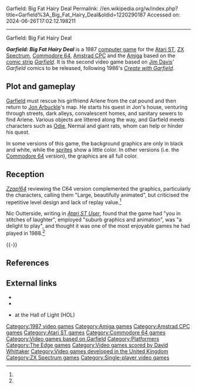 Garfield: Big Fat Hairy Deal
Permalink: //en.wikipedia.org/w/index.php?title=Garfield%3A_Big_Fat_Hairy_Deal&oldid=1220290187
Accessed on: 2024-06-26T17:02:12.198211



------
Garfield: Big Fat Hairy Deal
{{refimprove|date=November 2016}}
{{Infobox video game
|image = Garfield BFHD.jpg
|caption = Amstrad CPC cover art
|developer = [[Edge Games|The Edge]]
|publisher = The Edge
|series = ''[[Garfield merchandise#Video games|Garfield]]''
|designer = Stephen Cargill
|composer = {{Plainlist|
* David Whittaker (Amiga/Atari ST)
* Neil Baldwin (C64)
}}
|released = {{vgrelease|EU|1987}}
|genre = [[platform game|Platform]]
|modes = Single player
|platforms = [[Amiga]], [[Amstrad CPC]], [[Atari ST]], [[Commodore 64]], [[ZX Spectrum]]
}}

'''''Garfield: Big Fat Hairy Deal''''' is a 1987 [[computer game]] for the [[Atari ST]], [[ZX Spectrum]], [[Commodore 64]], [[Amstrad CPC]] and the [[Amiga]] based on the [[comic strip]] ''[[Garfield]]''. It is the second video game based on [[Jim Davis (cartoonist)|Jim Davis]]' ''Garfield'' comics to be released, following 1986's ''[[Create with Garfield]]''.

==Plot and gameplay==
[[Garfield (character)|Garfield]] must rescue his girlfriend Arlene from the cat pound and then return to [[Jon Arbuckle]]'s map. He starts his quest in Jon's house, venturing through streets, dark alleys, convalescent homes, and sanitary sewers to find Arlene. Various objects are littered along the way, and Garfield meets characters such as [[Odie]], Nermal and giant rats, whom can help or hinder his quest.

In some versions of this game, the background graphics are only in black and white, while the [[sprite (computer graphics)|sprites]] show a little color. In other versions (i.e. the [[Commodore 64]] version), the graphics are all full color.

==Reception==
{{Video game reviews
| align = left
| na = true
| C64 = true
| AST = true
| AMI = true
| ZX = true
| Z64_C64 = 79%<ref name=Z64>{{cite magazine|magazine=[[Zzap!64]]|issue=35|date=March 1988|title=Garfield 'Big Fat Hairy Deal'|url=http://www.zzap64.co.uk/cgi-bin/displaypage.pl?issue=035&amp;page=094&amp;thumbstart=0&amp;magazine=zzap&amp|page=94}}</ref>
| Z64_AMI = 60%<ref name=Z_AMI>{{cite magazine|magazine=[[Zzap!64|Zzap!]]|issue=45|date=January 1989|title=Garfield|url=https://amigareviews.leveluphost.com/garfiel1.htm#garfield1zzap|page=97}}</ref>
| YSinclair_ZX = 7/10<ref name=YS>{{cite magazine|magazine=[[Your Sinclair]]|issue=27|date=March 1988|title=Garfield|url=https://archive.org/details/your-sinclair-27/page/n25/mode/2up|page=26|author=Phil}}</ref>
| CVG_C64 = 7/10<ref name=CVG>{{cite magazine|magazine=[[Computer and Video Games]]|issue=76|date=February 1988|title=Garfield|url=https://archive.org/details/cvg-magazine-076/page/n34/mode/1up|page=35}}</ref>
| rev1 = ''[[Atari ST User]]''
| rev1_AST = 8/10<ref name=ASTU>{{cite magazine|magazine=[[Atari ST User]]|volume=3|number=10|date=December 1988|title=Big fat hairy deal|url=http://www.atarimania.com/mags/hi_res/atari-st-user-vol-03-issue-10_19.jpg|page=19|last1=Outterside|first1=Nic|last2=West|first2=Jayne}}</ref>
| rev2 = ''[[The One (magazine)|The One]]''
| rev2_AMI = 74%<ref name=TO>{{cite magazine|magazine=[[The One (magazine)|The One]]|issue=3|date=December 1988|title=Garfield|url=https://archive.org/details/theone-magazine-03/page/n47/mode/2up|pages=49–51}}</ref>
| rev2_AST = 74%<ref name=TO />
| award1Pub = ''Crash''
| award1 = Crash Smash
| award2Pub = ''Sinclair User''
| award2 = SU Classic
}}
''[[Zzap!64]]'' reviewing the C64 version complemented the graphics, particularly the characters, calling them "Large, beautifully animated", but criticised the repetitive level design and lack of replay value.<ref name=Z64 />

Nic Outterside, writing in  ''[[Atari ST User]]'', found that the game had "you in stitches of laughter", employed "suburb graphics and animation", was "a delight to play", and thought it was one of the most enjoyable games he had played in 1988.<ref name=ASTU />

{{-}}

==References==
{{Reflist}} 

==External links==
* {{WoS game|id=0001977}}
* {{MobyGames|/garfield-big-fat-hairy-deal}}
* {{URL|http://hol.abime.net/2697|''Garfield: Big Fat Hairy Deal'' on the Amiga}} at the Hall of Light (HOL)

{{Garfield}}

[[Category:1987 video games]]
[[Category:Amiga games]]
[[Category:Amstrad CPC games]]
[[Category:Atari ST games]]
[[Category:Commodore 64 games]]
[[Category:Video games based on Garfield]]
[[Category:Platformers]]
[[Category:The Edge games]]
[[Category:Video games scored by David Whittaker]]
[[Category:Video games developed in the United Kingdom]]
[[Category:ZX Spectrum games]]
[[Category:Single-player video games]]

{{platform-videogame-stub}}
